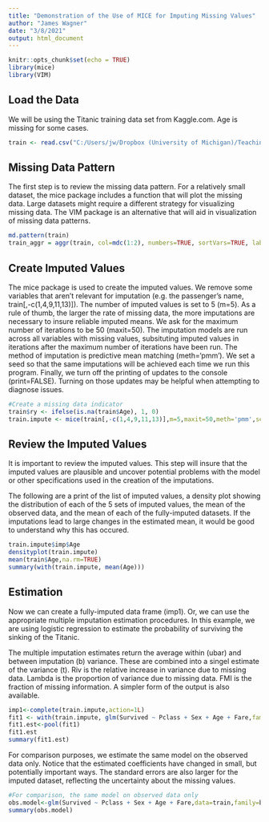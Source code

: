 ---
title: "Demonstration of the Use of MICE for Imputing Missing Values"
author: "James Wagner"
date: "3/8/2021"
output: html_document
---

```{r setup, include=FALSE}
knitr::opts_chunk$set(echo = TRUE)
library(mice)
library(VIM)
```

## Load the Data

We will be using the Titanic training data set from Kaggle.com. Age is missing for some cases.
  


```{r loadingdata}
train <- read.csv("C:/Users/jw/Dropbox (University of Michigan)/Teaching/RSD Short Courses/Course Materials/00 TDQ/Examples/train.csv")
```

## Missing Data Pattern

The first step is to review the missing data pattern. For a relatively small dataset, the mice package includes a function that will plot the missing data. Large datasets might require a different strategy for visualizing missing data. The VIM package is an alternative that will aid in visualization of missing data patterns. 

```{r patterns, echo=TRUE}
md.pattern(train) 
train_aggr = aggr(train, col=mdc(1:2), numbers=TRUE, sortVars=TRUE, labels=names(train), cex.axis=.7, gap=3, ylab=c("Proportion of missingness","Missingness Pattern"))

```

## Create Imputed Values

The mice package is used to create the imputed values. We remove some variables that aren't relevant for imputation (e.g. the passenger's name, train[,-c(1,4,9,11,13)]). The number of imputed values is set to 5 (m=5). As a rule of thumb, the larger the rate of missing data, the more imputations are necessary to insure reliable imputed means. We ask for the maximum number of iterations to be 50 (maxit=50). The imputation models are run across all variables with missing values, subsituting imputed values in iterations after the maximum number of iterations have been run. The method of imputation is predictive mean matching (meth='pmm'). We set a seed so that the same imputations will be achieved each time we run this program. Finally, we turn off the printing of updates to the console (print=FALSE). Turning on those updates may be helpful when attempting to diagnose issues.

```{r impute, echo=TRUE}
#Create a missing data indicator
train$ry <- ifelse(is.na(train$Age), 1, 0)
train.impute <- mice(train[,-c(1,4,9,11,13)],m=5,maxit=50,meth='pmm',seed=500,print=FALSE)
```

## Review the Imputed Values

It is important to review the imputed values. This step will insure that the imputed values are plausible and uncover potential problems with the model or other specifications used in the creation of the imputations.

The following are a print of the list of imputed values, a density plot showing the distribution of each of the 5 sets of imputed values, the mean of the observed data, and the mean of each of the fully-imputed datasets. If the imputations lead to large changes in the estimated mean, it would be good to understand why this has occured.

```{r review_imps, echo=TRUE}
train.impute$imp$Age
densityplot(train.impute)
mean(train$Age,na.rm=TRUE)
summary(with(train.impute, mean(Age)))
```

## Estimation

Now we can create a fully-imputed data frame (imp1). Or, we can use the appropriate multiple imputation estimation procedures. In this example, we are using logistic regression to estimate the probability of surviving the sinking of the Titanic. 

The multiple imputation estimates return the average within (ubar) and between imputation (b) variance. These are combined into a singel estimate of the variance (t). Riv is the relative increase in variance due to missing data. Lambda is the proportion of variance due to missing data. FMI is the fraction of missing information. A simpler form of the output is also available.

```{r estimation, echo=TRUE}
imp1<-complete(train.impute,action=1L)
fit1 <- with(train.impute, glm(Survived ~ Pclass + Sex + Age + Fare,family=binomial), print=F)
fit1.est<-pool(fit1)
fit1.est
summary(fit1.est)
```

For comparison purposes, we estimate the same model on the observed data only.  Notice that the estimated coefficients have changed in small, but potentially important ways. The standard errors are also larger for the imputed dataset, reflecting the uncertainty about the missing values.

```{r comparison, echo=FALSE}
#For comparison, the same model on observed data only
obs.model<-glm(Survived ~ Pclass + Sex + Age + Fare,data=train,family=binomial)
summary(obs.model)
```